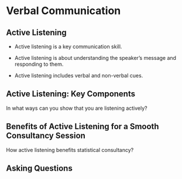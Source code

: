 # Verbal Communication

## Active Listening

- Active listening is a key communication skill.

- Active listening is about understanding the speaker's message and responding to them.

- Active listening includes verbal and non-verbal cues.

## Active Listening: Key  Components

In what ways can you show that you are listening actively?


## Benefits of Active Listening for a Smooth Consultancy Session

How active listening benefits statistical consultancy?

## Asking Questions